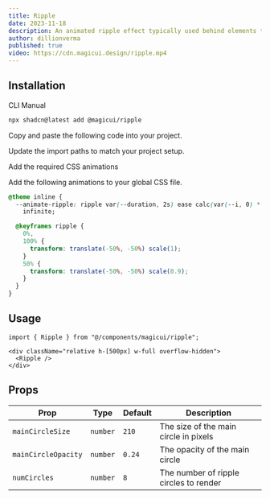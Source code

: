 ```yaml
---
title: Ripple
date: 2023-11-18
description: An animated ripple effect typically used behind elements to emphasize them.
author: dillionverma
published: true
video: https://cdn.magicui.design/ripple.mp4
---
```


<ComponentPreview name="ripple-demo" />

## Installation

<Tabs defaultValue="cli">

<TabsList>
  <TabsTrigger value="cli">CLI</TabsTrigger>
  <TabsTrigger value="manual">Manual</TabsTrigger>
</TabsList>
<TabsContent value="cli">

```bash
npx shadcn@latest add @magicui/ripple
```

</TabsContent>

<TabsContent value="manual">

<Steps>

<Step>Copy and paste the following code into your project.</Step>

<ComponentSource name="ripple" />

<Step>Update the import paths to match your project setup.</Step>

<Step>Add the required CSS animations</Step>

Add the following animations to your global CSS file.

```css title="app/globals.css" {2-3, 5-13}
@theme inline {
  --animate-ripple: ripple var(--duration, 2s) ease calc(var(--i, 0) * 0.2s)
    infinite;

  @keyframes ripple {
    0%,
    100% {
      transform: translate(-50%, -50%) scale(1);
    }
    50% {
      transform: translate(-50%, -50%) scale(0.9);
    }
  }
}
```

</Steps>

</TabsContent>

</Tabs>

## Usage

```tsx
import { Ripple } from "@/components/magicui/ripple";
```

```tsx
<div className="relative h-[500px] w-full overflow-hidden">
  <Ripple />
</div>
```

## Props

| Prop                | Type     | Default | Description                            |
| ------------------- | -------- | ------- | -------------------------------------- |
| `mainCircleSize`    | `number` | `210`   | The size of the main circle in pixels  |
| `mainCircleOpacity` | `number` | `0.24`  | The opacity of the main circle         |
| `numCircles`        | `number` | `8`     | The number of ripple circles to render |
